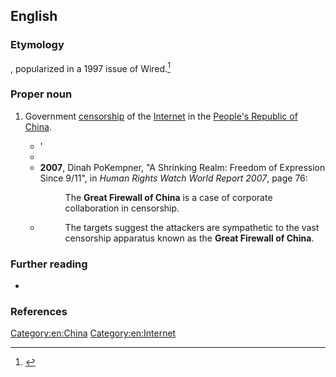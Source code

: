 ==English==

===Etymology===
{{blend|en|Great Wall of China|firewall}}, popularized in a 1997 issue of Wired.<ref>{{cite-book|year=2010|author=Jonathon Keats|authorlink=Jonathon Keats|title=Virtual Words: Language on the Edge of Science and Technology|publisher=Oxford University Press|isbn=9780199752904|page=69|pageurl=https://books.google.de/books?id=sBIOXJqqVEUC&lpg=PA142&dq=%22Singularitarian%22&pg=PA69#v=onepage&q=firewall&f=false|passage=Noting this local slang, the June 1997 issue of ''Wired'' presented the newfangled Chinese internet to Western audiences with a decidedly ironic spin, introducing ''Great Firewall of China'' into the lexicon.}}</ref>

===Proper noun===
{{en-proper-noun|head=the [[great|Great]] [[firewall|Firewall]] [[of]] [[China]]}}

# {{lb|en|originally|jocular|pejorative}} Government [[censorship]] of the [[Internet]] in the [[People's Republic of China]].
#: {{syn|en|GFW|q1=abbreviaion|Great Firewall}}
#* '{{quote-book|en|year=1997|author=A. Michael Froomkin|chapter=Jurisdiction in Cyberspace: The Role of Intermediaries|title=Borders in Cyberspace: Information Policy and the Global Information Infrastructure|oclc=36126687|page=146|passage=Behind this hypothetical '''Great Firewall of China''', most users would be allowed to exchange information with foreign sites if they were on the approved list}}
#* {{quote-book|en|year=2001|author=Greg Walton|title=China's Golden Shield: Corporations and the Development of Surveillance Technology in the People's Republic of China|page=5|oclc=49740735|passage=The "'''Great Firewall of China'''" is failing, largely due to the increased volume of Internet traffic in China.}}
#* '''2007''', Dinah PoKempner, "A Shrinking Realm: Freedom of Expression Since 9/11", in ''Human Rights Watch World Report 2007'', page 76:
#*: The '''Great Firewall of China''' is a case of corporate collaboration in censorship.
#* {{quote-web|en|date=2015-03-31|title=Massive denial-of-service attack on GitHub tied to Chinese government|first=Dan|last=Goodin|site={{w|Ars Technica}}|url=http://arstechnica.com/security/2015/03/massive-denial-of-service-attack-on-github-tied-to-chinese-government/|accessdate=2015-04-01}}
#*: The targets suggest the attackers are sympathetic to the vast censorship apparatus known as the '''Great Firewall of China'''.

===Further reading===
* {{pedia|Internet censorship in China}}

===References===
<references/>

[[Category:en:China]]
[[Category:en:Internet]]